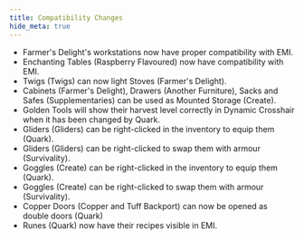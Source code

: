```yaml
---
title: Compatibility Changes
hide_meta: true
---
```


- Farmer's Delight's workstations now have proper compatibility with EMI.
- Enchanting Tables (Raspberry Flavoured) now have compatibility with EMI.
- Twigs (Twigs) can now light Stoves (Farmer's Delight).
- Cabinets (Farmer's Delight), Drawers (Another Furniture), Sacks and Safes (Supplementaries) can be used as Mounted Storage (Create).
- Golden Tools will show their harvest level correctly in Dynamic Crosshair when it has been changed by Quark.
- Gliders (Gliders) can be right-clicked in the inventory to equip them (Quark).
- Gliders (Gliders) can be right-clicked to swap them with armour (Survivality).
- Goggles (Create) can be right-clicked in the inventory to equip them (Quark).
- Goggles (Create) can be right-clicked to swap them with armour (Survivality).
- Copper Doors (Copper and Tuff Backport) can now be opened as double doors (Quark)
- Runes (Quark) now have their recipes visible in EMI.
